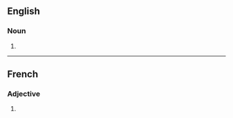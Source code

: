 ==English==

===Noun===
{{head|en|noun plural form}}

# {{plural of|bissextile|lang=en}}

----

==French==

===Adjective===
{{fr-adj-form}}

# {{feminine plural of|bissextil|lang=fr}}